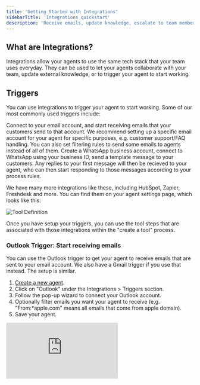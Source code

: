 ```yaml
---
title: 'Getting Started with Integrations'
sidebarTitle: 'Integrations quickstart'
description: 'Receive emails, update knowledge, escalate to team members and much more.'
---
```


## What are Integrations?

Integrations allow your agents to use the same tech stack that your team uses everyday. They can be used to let your agents collaborate with your team, update external knowledge, or to trigger your agent to start working.

## Triggers

You can use integrations to trigger your agent to start working. Some of our most commonly used triggers include:

<CardGroup cols={2}>
  <Card title="Outlook/Gmail" icon="calendar" iconType="duotone">
    Connect to your email account, and start receiving emails that your customers send to that account. We recommend setting up a specific email account for your agent for specific purposes, e.g. customer support/FAQ handling. You can also set filtering rules to send some emails to agents instead of all of them.
  </Card>
  <Card title="Whatsapp" icon="message" iconType="duotone">
    Create a WhatsApp business account, connect to WhatsApp using your business ID, send a template message to your customers. Any replies to your first message will then be recieved to your agent, who can then start responding to those messages according to your process rules.
  </Card>
</CardGroup>

We have many more integrations like these, including HubSpot, Zapier, Freshdesk and more. You can find them on your agent settings page, which looks like this:

![Tool Definition](/images/integrations-location.png)

Once you have setup your triggers, you can use the tool steps that are associated with those integrations within the "create a tool" process.

### Outlook Trigger: Start receiving emails

You can use the Outlook trigger to get your agent to receive emails that are sent to your email account. We also have a Gmail trigger if you use that instead. The setup is similar.

1. [Create a new agent](/get-started/quickstart/agent).
2. Click on "Outlook" under the Integrations > Triggers section.
3. Follow the pop-up wizard to connect your Outlook account.
4. Optionally filter emails you want your agent to receive (e.g. "From:*apple.com" means all emails that come from apple domain).
5. Save your agent.

<div
  style={{
    width: '100%',
    position: 'relative',
    paddingTop: '56.25%',
  }}>
  <iframe
    src="https://app.supademo.com/embed/clxwqnw9o0yzg12o20k8u7wdf"
    frameBorder="0"
    title="Create an agent from scratch on Relevance AI"
    allow="clipboard-write"
    webkitallowfullscreen="true"
    mozallowfullscreen="true"
    allowfullscreen
    style={{
      position: 'absolute',
      top: 0,left: 0, width: '100%', height: '100%',
      border: '3px solid #5E43CE',
      borderRadius: '10px',
    }}/>
</div>

Your agent will now start receiving emails from your Outlook account. The first one usually takes about 20m to appear.

After that, you can decide what your agent does with those emails.





